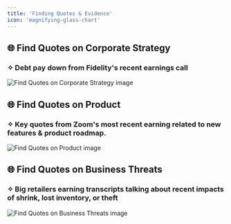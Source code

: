 ```yaml
---
title: 'Finding Quotes & Evidence'
icon: 'magnifying-glass-chart'
---
```


## 🌐 Find Quotes on Corporate Strategy
### ✧ Debt pay down from Fidelity's recent earnings call
<img
	src="/images/useCases/finding-quotes-and-evidence-image1.jpg"
	alt="Find Quotes on Corporate Strategy image"
/>

## 🌐 Find Quotes on Product
### ✧ Key quotes from Zoom's most recent earning related to new features & product roadmap.
<img
	src="/images/useCases/finding-quotes-and-evidence-image2.jpg"
	alt="Find Quotes on Product image"
/>

## 🌐 Find Quotes on  Business Threats
### ✧ Big retailers earning transcripts talking about recent impacts of shrink, lost inventory, or theft
<img
	src="/images/useCases/finding-quotes-and-evidence-image3.jpg"
	alt="Find Quotes on  Business Threats image"
/>